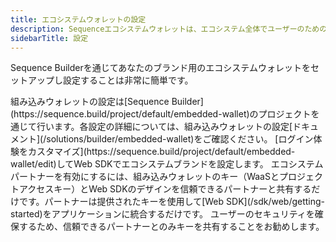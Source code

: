 ```yaml
---
title: エコシステムウォレットの設定
description: Sequenceエコシステムウォレットは、エコシステム全体でユーザーのための統一されたウォレットの作成を可能にします。
sidebarTitle: 設定
---
```


Sequence Builderを通じてあなたのブランド用のエコシステムウォレットをセットアップし設定することは非常に簡単です。

<Steps>
  <Step title="Configure your Embedded Wallet">
    組み込みウォレットの設定は[Sequence Builder](https://sequence.build/project/default/embedded-wallet)のプロジェクトを通じて行います。各設定の詳細については、組み込みウォレットの設定[ドキュメント](/solutions/builder/embedded-wallet)をご確認ください。
  </Step>

  <Step title="Setup Web SDK with your Brand">
    [ログイン体験をカスタマイズ](https://sequence.build/project/default/embedded-wallet/edit)してWeb SDKでエコシステムブランドを設定します。
  </Step>

  <Step title="Share keys with your partners">
    エコシステムパートナーを有効にするには、組み込みウォレットのキー（WaaSとプロジェクトアクセスキー）とWeb SDKのデザインを信頼できるパートナーと共有するだけです。パートナーは提供されたキーを使用して[Web SDK](/sdk/web/getting-started)をアプリケーションに統合するだけです。
  </Step>
</Steps>

<Warning>
  ユーザーのセキュリティを確保するため、信頼できるパートナーとのみキーを共有することをお勧めします。
</Warning>
